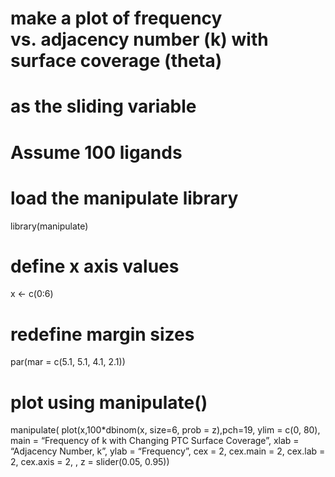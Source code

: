 # make a plot of frequency vs. adjacency number (k) with surface coverage (theta) 
# as the sliding variable
# Assume 100 ligands

# load the manipulate library
library(manipulate)

# define x axis values
x <- c(0:6)

# redefine margin sizes
par(mar = c(5.1, 5.1, 4.1, 2.1))

# plot using manipulate()
manipulate(
  plot(x,100*dbinom(x, size=6, prob = z),pch=19, ylim = c(0, 80), 
       main = "Frequency of k with Changing PTC Surface Coverage", 
       xlab = "Adjacency Number, k", ylab = "Frequency", 
       cex = 2, cex.main = 2, cex.lab = 2, cex.axis = 2, , 
       z = slider(0.05, 0.95))
